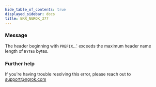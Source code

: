 ```yaml
---
hide_table_of_contents: true
displayed_sidebar: docs
title: ERR_NGROK_377
---
```


### Message

The header beginning with `PREFIX`...' exceeds the maximum header name length of `BYTES` bytes.

<ErrorDetails />

### Further help

If you're having trouble resolving this error, please reach out to [support@ngrok.com](mailto:support@ngrok.com?subject=Help%20with%20ERR_NGROK_377)
